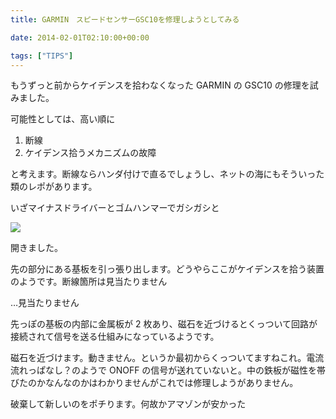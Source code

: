 ---
title: GARMIN　スピードセンサーGSC10を修理しようとしてみる

date: 2014-02-01T02:10:00+00:00

tags: ["TIPS"]
---

もうずっと前からケイデンスを拾わなくなった GARMIN の GSC10 の修理を試みました。

可能性としては、高い順に

1. 断線
2. ケイデンス拾うメカニズムの故障

と考えます。断線ならハンダ付けで直るでしょうし、ネットの海にもそういった類のレポがあります。

いざマイナスドライバーとゴムハンマーでガシガシと

![ ](./IMG_20140201_174124.jpg)

開きました。

先の部分にある基板を引っ張り出します。どうやらここがケイデンスを拾う装置のようです。断線箇所は見当たりません

…見当たりません

先っぽの基板の内部に金属板が 2 枚あり、磁石を近づけるとくっついて回路が接続されて信号を送る仕組みになっているようです。

磁石を近づけます。動きません。というか最初からくっついてますねこれ。電流流れっぱなし？のようで ONOFF の信号が送れていないと。中の鉄板が磁性を帯びたのかなんなのかはわかりませんがこれでは修理しようがありません。

破棄して新しいのをポチります。何故かアマゾンが安かった

<Amzn asin="B00JM6DKUA">
